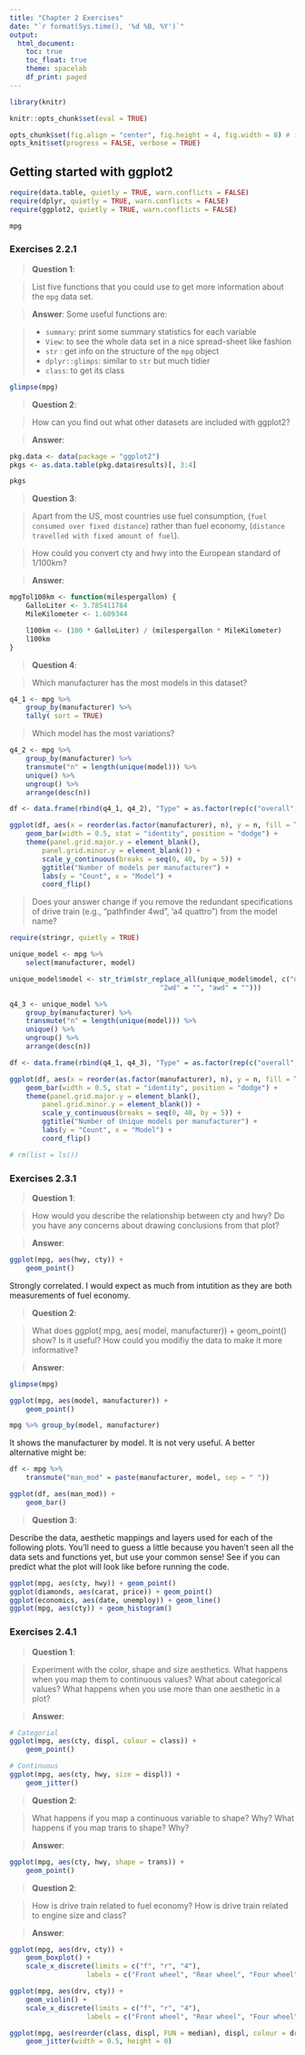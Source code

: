 ```yaml
---
title: "Chapter 2 Exercises"
date: "`r format(Sys.time(), '%d %B, %Y')`"
output:
  html_document:
    toc: true
    toc_float: true
    theme: spacelab
    df_print: paged
---
```


```r
library(knitr)

knitr::opts_chunk$set(eval = TRUE)

opts_chunk$set(fig.align = "center", fig.height = 4, fig.width = 8) # for html
opts_knit$set(progress = FALSE, verbose = TRUE)

```

## Getting started with ggplot2

```r

require(data.table, quietly = TRUE, warn.conflicts = FALSE)
require(dplyr, quietly = TRUE, warn.conflicts = FALSE)
require(ggplot2, quietly = TRUE, warn.conflicts = FALSE)

mpg

```

### Exercises 2.2.1

> __Question 1__: 

> List five functions that you could use to get more information
    about the `mpg` data set.
    
> __Answer__: Some useful functions are:

> + `summary`: print some summary statistics for each variable  
> + `View`: to see the whole data set in a nice spread-sheet like fashion
> + `str` : get info on the structure of the `mpg` object
> + `dplyr::glimps`: similar to `str` but much tidier
> + `class`: to get its class

```r
glimpse(mpg)
```

> __Question 2__: 

> How can you find out what other datasets are included with ggplot2?

> __Answer__:

```r

pkg.data <- data(package = "ggplot2")
pkgs <- as.data.table(pkg.data$results)[, 3:4]

pkgs

```


> __Question 3__: 

> Apart from the US, most countries use fuel consumption, 
(`fuel consumed over fixed distance`) rather than fuel economy,
(`distance travelled with fixed amount of fuel`).

> How could you convert cty and hwy into the European standard of 1/100km?
    
> __Answer__: 

```r

mpgTol100km <- function(milespergallon) {
	GalloLiter <- 3.785411784
	MileKilometer <- 1.609344

	l100km <- (100 * GalloLiter) / (milespergallon * MileKilometer)
	l100km
}


```

> __Question 4__: 

> Which manufacturer has the most models in this dataset?

```r

q4_1 <- mpg %>%
	group_by(manufacturer) %>%
	tally( sort = TRUE)

```


> Which model has the most variations?

```r

q4_2 <- mpg %>%
    group_by(manufacturer) %>%
    transmute("n" = length(unique(model))) %>%
    unique() %>%
    ungroup() %>%
    arrange(desc(n))

```


```r

df <- data.frame(rbind(q4_1, q4_2), "Type" = as.factor(rep(c("overall", "unique"), each = 15)))

ggplot(df, aes(x = reorder(as.factor(manufacturer), n), y = n, fill = Type)) +
    geom_bar(width = 0.5, stat = "identity", position = "dodge") +
    theme(panel.grid.major.y = element_blank(),
		panel.grid.minor.y = element_blank()) +
		scale_y_continuous(breaks = seq(0, 40, by = 5)) +
		ggtitle("Number of models per manufacturer") +
		labs(y = "Count", x = "Model") +
		coord_flip()

```

> Does your answer change if you remove the redundant specifications of drive train 
(e.g., "pathfinder 4wd", 'a4 quattro") from the model name?


```r

require(stringr, quietly = TRUE)

unique_model <- mpg %>%
	select(manufacturer, model)

unique_model$model <- str_trim(str_replace_all(unique_model$model, c("quattro" = "", "4wd" = "",
									 "2wd" = "", "awd" = "")))

q4_3 <- unique_model %>%
	group_by(manufacturer) %>%
	transmute("n" = length(unique(model))) %>%
	unique() %>%
	ungroup() %>%
	arrange(desc(n))

df <- data.frame(rbind(q4_1, q4_3), "Type" = as.factor(rep(c("overall", "unique"), each = 15)))

ggplot(df, aes(x = reorder(as.factor(manufacturer), n), y = n, fill = Type)) +
	geom_bar(width = 0.5, stat = "identity", position = "dodge") +
	theme(panel.grid.major.y = element_blank(),
		panel.grid.minor.y = element_blank()) +
		scale_y_continuous(breaks = seq(0, 40, by = 5)) +
		ggtitle("Number of Unique models per manufacturer") +
		labs(y = "Count", x = "Model") +
		coord_flip()

```


```r
# rm(list = ls())
```

### Exercises 2.3.1

> __Question 1__: 

> How would you describe the relationship between cty and hwy? Do you have any
    concerns about drawing conclusions from that plot?
    
> __Answer__:

```r

ggplot(mpg, aes(hwy, cty)) +
    geom_point()

```

Strongly correlated. I would expect as much from intutition as they are both measurements of fuel economy.

> __Question 2__: 

> What does ggplot( mpg, aes( model, manufacturer)) + geom_point() show? Is it useful? 
How could you modifiy the data to make it more informative?

> __Answer__:


```r

glimpse(mpg)

ggplot(mpg, aes(model, manufacturer)) +
    geom_point()

mpg %>% group_by(model, manufacturer)

```

It shows the manufacturer by model. It is not very useful. A better alternative might be:

```r

df <- mpg %>%
	transmute("man_mod" = paste(manufacturer, model, sep = " "))

ggplot(df, aes(man_mod)) +
	geom_bar()

```

> __Question 3__:

Describe the data, aesthetic mappings and layers used for each of the following plots. 
You'll need to guess a little because you haven't seen all the data sets and functions yet, but use your common sense! 
See if you can predict what the plot will look like before running the code.


```r

ggplot(mpg, aes(cty, hwy)) + geom_point()
ggplot(diamonds, aes(carat, price)) + geom_point()
ggplot(economics, aes(date, unemploy)) + geom_line()
ggplot(mpg, aes(cty)) + geom_histogram()

```

### Exercises 2.4.1

> __Question 1__: 

> Experiment with the color, shape and size aesthetics. 
What happens when you map them to continuous values? What about categorical values? 
What happens when you use more than one aesthetic in a plot?
    
> __Answer__:

```r

# Categorial
ggplot(mpg, aes(cty, displ, colour = class)) +
    geom_point()

# Continuous 
ggplot(mpg, aes(cty, hwy, size = displ)) +
    geom_jitter()

```

> __Question 2__: 

> What happens if you map a continuous variable to shape? Why? What happens if you map trans to shape? Why?
    
> __Answer__:

```r

ggplot(mpg, aes(cty, hwy, shape = trans)) +
    geom_point()

```

> __Question 2__: 

> How is drive train related to fuel economy? How is drive train related to engine size and class?
    
> __Answer__:

```r

ggplot(mpg, aes(drv, cty)) +
    geom_boxplot() +
    scale_x_discrete(limits = c("f", "r", "4"),
				   labels = c("Front wheel", "Rear wheel", "Four wheel"))

ggplot(mpg, aes(drv, cty)) +
    geom_violin() +
    scale_x_discrete(limits = c("f", "r", "4"),
				   labels = c("Front wheel", "Rear wheel", "Four wheel"))

ggplot(mpg, aes(reorder(class, displ, FUN = median), displ, colour = drv)) +
	geom_jitter(width = 0.5, height = 0)

```
